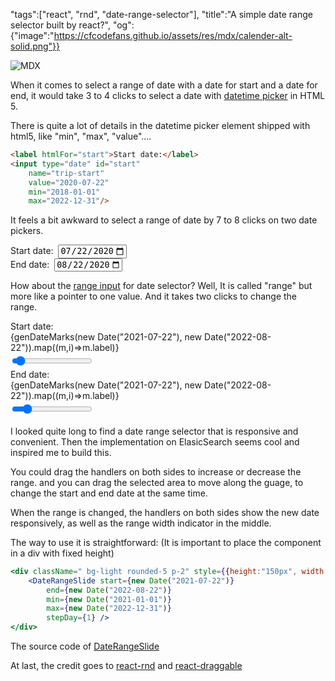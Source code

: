 
"tags":["react", "rnd", "date-range-selector"],
"title":"A simple date range selector built by react?",
"og": {"image":"https://cfcodefans.github.io/assets/res/mdx/calender-alt-solid.png"}}

<div className="text-center">

![MDX](/assets/res/mdx/calendar-alt-solid.png)

</div>

When it comes to select a range of date with a date for start and a date for end, 
it would take 3 to 4 clicks to select a date with [datetime picker](https://developer.mozilla.org/en-US/docs/Web/HTML/Element/input/date) in HTML 5.
<!--more-->

There is quite a lot of details in the datetime picker element shipped with html5, like "min", "max", "value"....

```html
<label htmlFor="start">Start date:</label>
<input type="date" id="start" 
    name="trip-start"
    value="2020-07-22"
    min="2018-01-01" 
    max="2022-12-31"/>
```

It feels a bit awkward to select a range of date by 7 to 8 clicks on two date pickers.

<div className=" bg-light rounded-5 p-2" style={{width:"800px"}}>
    <div className="row">
        <div className="col-md-6">
            <label htmlFor="start">Start date:</label>&nbsp;
            <input type="date" id="start" 
                name="trip-start"
                value="2020-07-22"
                min="2018-01-01" 
                max="2022-12-31"/>
        </div>
        <div className="col-md-6">
            <label htmlFor="end">End date:</label>&nbsp;
            <input type="date" id="end" 
                name="trip-start"
                value="2020-08-22"
                min="2018-01-01" 
                max="2022-12-31"/>
        </div>
    </div>
</div>

How about the [range input](https://developer.mozilla.org/en-US/docs/Web/HTML/Element/input/range) for date selector?
Well, It is called "range" but more like a pointer to one value. And it takes two clicks to change the range.

<div className=" bg-light rounded-5 p-2 w-100">
    <datalist id="marks">
        {genDateMarks(new Date("2021-07-22"), new Date("2022-08-22")).map((m,i)=><option key={i} value={i}/>)}
    </datalist>
    <div className="row">
        <div className="col-md-2 d-flex align-items-center">
            <label htmlFor="range1">Start date:</label>
        </div>
        <div className="col-md-10" >
            <div className="w-100 d-flex justify-content-between">
                {genDateMarks(new Date("2021-07-22"), new Date("2022-08-22")).map((m,i)=>m.label)}
            </div>
            <input id="range1" className="w-100" type="range" list="marks" value="5" step="1">
            </input>
        </div>
    </div>
        <div className="row">
        <div className="col-md-2 d-flex align-items-center">
            <label htmlFor="range2">End date:</label>
        </div>
        <div className="col-md-10" >
             <div className="w-100 d-flex justify-content-between">
                {genDateMarks(new Date("2021-07-22"), new Date("2022-08-22")).map((m,i)=>m.label)}
            </div>
            <input id="range2" className="w-100" type="range" list="marks" value="15" step="1">
            </input>
        </div>
    </div>
</div>

I looked quite long to find a date range selector that is responsive and convenient.
Then the implementation on ElasicSearch seems cool and inspired me to build this.

<div className=" bg-light rounded-5 p-2 " style={{height:"150px", width:"1200px"}}>
    <DateRangeSlide start={new Date("2021-07-22")}
        end={new Date("2022-08-22")}
        min={new Date("2021-01-01")}
        max={new Date("2022-12-31")}
        stepDay={1} />
</div>

You could drag the handlers on both sides to increase or decrease the range.
and you can drag the selected area to move along the guage, to change the start and end date at the same time.

When the range is changed, the handlers on both sides show the new date responsively, as well as the 
range width indicator in the middle.

The way to use it is straightforward:
(It is important to place the component in a div with fixed height)

```jsx
<div className=" bg-light rounded-5 p-2" style={{height:"150px", width:"1200px"}}>
    <DateRangeSlide start={new Date("2021-07-22")}
        end={new Date("2022-08-22")}
        min={new Date("2021-01-01")}
        max={new Date("2022-12-31")}
        stepDay={1} />
</div>
```

The source code of [DateRangeSlide](https://github.com/cfcodefans/cfcodefans.github.io/blob/c0fcf1eef74114dd83a57922178f28b2425c4739/src/components/gadgets.tsx#L201)

At last, the credit goes to [react-rnd](https://github.com/bokuweb/react-rnd) and [react-draggable](https://github.com/react-grid-layout/react-draggable)
